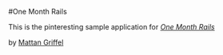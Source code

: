 #One Month Rails

This is the pinteresting sample application for
[*One Month Rails*](http://onemonthrails.com)

by [Mattan Griffel](http://mattangriffel.com)
